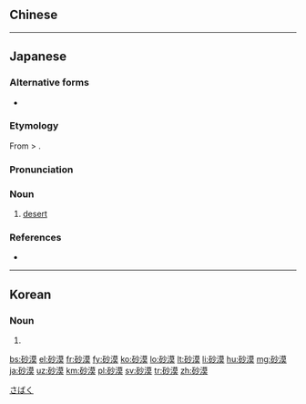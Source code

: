 ==Chinese==
{{zh-see|沙漠|v}}

----

==Japanese==
{{ja-kanjitab|さ|ばく|yomi=o}}

===Alternative forms===
* {{ja-r|沙%漠|さ%ばく}}

===Etymology===
From {{etyl|ltc|ja}} {{IPAchar|/*ʂamɑk̚/}} > {{etyl|ja|-}} {{IPAchar|/*sabaku/}}.

===Pronunciation===
{{ja-pron|さばく|acc=h|acc_ref=NHK|y=ko}}

===Noun===
{{ja-noun|さばく}}

# [[desert]] {{gloss|barren area}}

===References===
<references/>
* {{R:Shogakukan}}

[[Category:ja:Landforms|さばく]]

----

==Korean==
{{ko-hanjatab}}

===Noun===
{{ko-noun|hangeul=사막}}

# {{hanja form of|사막|[[desert]] (barren area)}}

[[bs:砂漠]]
[[el:砂漠]]
[[fr:砂漠]]
[[fy:砂漠]]
[[ko:砂漠]]
[[lo:砂漠]]
[[lt:砂漠]]
[[li:砂漠]]
[[hu:砂漠]]
[[mg:砂漠]]
[[ja:砂漠]]
[[uz:砂漠]]
[[km:砂漠]]
[[pl:砂漠]]
[[sv:砂漠]]
[[tr:砂漠]]
[[zh:砂漠]]